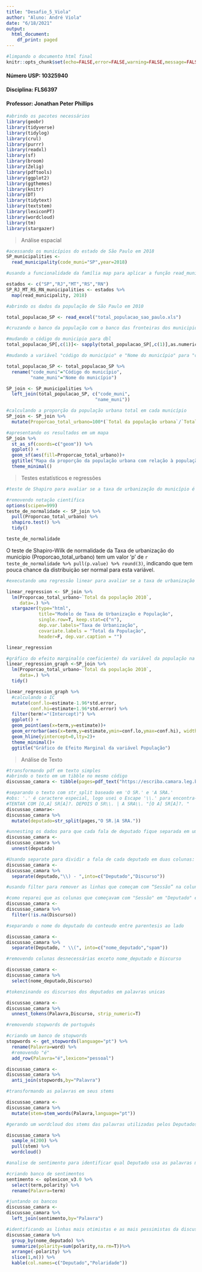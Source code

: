 ```yaml
---
title: "Desafio_5_Viola"
author: "Aluno: André Viola"
date: "6/18/2021"
output: 
  html_document:
    df_print: paged
---
```


```r
#limpando o documento html final
knitr::opts_chunk$set(echo=FALSE,error=FALSE,warning=FALSE,message=FALSE)
```
#### Número USP: 10325940
#### Disciplina: FLS6397
#### Professor: Jonathan Peter Phillips
```r
#abrindo os pacotes necessários
library(geobr)
library(tidyverse)
library(tidylog)
library(crul)
library(purrr)
library(readxl)
library(sf)
library(broom)
library(Zelig)
library(pdftools)
library(ggplot2)
library(ggthemes)
library(knitr)
library(DT)
library(tidytext)
library(textstem)
library(lexiconPT)
library(wordcloud)
library(tm)
library(stargazer)
```

>Análise espacial

```r
#acessando os municípios do estado de São Paulo em 2018
SP_municipalities <-
  read_municipality(code_muni="SP",year=2018)
```

```r
#usando a funcionalidade da família map para aplicar a função read_municipality para SP,RJ,MT,RS e RN (para o ano de 2018)

estados <- c("SP","RJ","MT","RS","RN")
SP_RJ_MT_RS_RN_municipalities <- estados %>%
  map(read_municipality, 2018)
```

```r
#abrindo os dados da população de São Paulo em 2010

total_populacao_SP <- read_excel("total_populacao_sao_paulo.xls")
```

```r
#cruzando o banco da população com o banco das fronteiras dos municipios de SP

#mudando o código do municipio para dbl
total_populacao_SP[,c(1)]<- sapply(total_populacao_SP[,c(1)],as.numeric)

#mudando a variável "código do município" e "Nome do município" para "code_muni" e "name_muni" respectivamente, com a finalidade de realizar o join uma vez que estas são as chaves 

total_populacao_SP <- total_populacao_SP %>%
  rename("code_muni"="Código do município",
         "name_muni"="Nome do município")

SP_join <- SP_municipalities %>%
  left_join(total_populacao_SP, c("code_muni",
                                 "name_muni"))
```

```r
#calculando a proporção da população urbana total em cada município 
SP_join <- SP_join %>%
  mutate(Proporcao_total_urbano=100*(`Total da população urbana`/`Total da população 2010`))
```

```r
#apresentando os resultados em um mapa
SP_join %>%
  st_as_sf(coords=c("geom")) %>%
  ggplot() +
  geom_sf(aes(fill=Proporcao_total_urbano))+
  ggtitle("Mapa da proporção da população urbana com relação à população total") +
  theme_minimal()
```

> Testes estatísticos e regressões

```r
#teste de Shapiro para avaliar se a taxa de urbanização do município é distribuida de forma normal 

#removendo notação científica
options(scipen=999)
teste_de_normalidade <- SP_join %>%
  pull(Proporcao_total_urbano) %>%
  shapiro.test() %>%
  tidy()

teste_de_normalidade
```

O teste de Shapiro-Wilk de normalidade da Taxa de urbanização do município (Proporcao_total_urbano) tem um valor 'p' de `r teste_de_normalidade %>% pull(p.value) %>% round(3)`, indicando que tem pouca chance da distribuição ser normal para esta variável.

```r
#executando uma regressão linear para avaliar se a taxa de urbanização do município (variável dependente) é associada com a população total do município (variável independente).

linear_regression <- SP_join %>%
  lm(Proporcao_total_urbano~`Total da população 2010`,
     data=.) %>%
  stargazer(type="html",
            title="Modelo de Taxa de Urbanização e População",
            single.row=T, keep.stat=c("n"),
            dep.var.labels="Taxa de Urbanização",
            covariate.labels = "Total da População",
            header=F, dep.var.caption = "")

linear_regression
```

```r
#gráfico do efeito marginal(o coeficiente) da variável da população na regressão anterior e o IC do coeficiente
linear_regression_graph <-SP_join %>%
  lm(Proporcao_total_urbano~`Total da população 2010`,
     data=.) %>%
  tidy()

linear_regression_graph %>%
  #calculando o IC
  mutate(conf.lo=estimate-1.96*std.error,
         conf.hi=estimate+1.96*std.error) %>%
  filter(term!="(Intercept)") %>%
  ggplot() +
  geom_point(aes(x=term,y=estimate))+
  geom_errorbar(aes(x=term,y=estimate,ymin=conf.lo,ymax=conf.hi), width=0.1)+
  geom_hline(yintercept=0,lty=2)+
  theme_minimal()+
  ggtitle("Gráfico de Efeito Marginal da variável População")
```

>Análise de Texto

```r
#transformando pdf em texto simples
#abrindo o texto em um tibble no mesmo código 
discussao_camara <- tibble(pages=pdf_text("https://escriba.camara.leg.br/escriba-servicosweb/pdf/59638"))
```

```r
#separando o texto com str_split baseado em 'O SR.' e 'A SRA.'
#obs: '.' é caractere especial, logo usei o Escape '\\.' para encontra-lo
#TENTAR COM [O,A] SR[A]?. DEPOIS O SR\\. | A SRA\\. "[O A] SR[A]?. "
discussao_camara<-
discussao_camara %>%
  mutate(deputado=str_split(pages,"O SR.|A SRA."))
```

```r
#unnesting os dados para que cada fala de deputado fique separada em uma linha separada do tibble
discussao_camara <- 
discussao_camara %>%
  unnest(deputado)
```

```r
#Usando separate para dividir a fala de cada deputado em duas colunas: O nome do Deputado, e o Discurso, usando o seguinte string como divisor: "\\) - "
discussao_camara <-
discussao_camara %>%
  separate(deputado,"\\) - ",into=c("Deputado","Discurso"))
```

```r
#usando filter para remover as linhas que começam com “Sessão” na coluna de ‘Deputado’.

#como reparei que as colunas que começavam com "Sessão" em "Deputado" eram as que continham NA em seu discurso, eu simplesmente filtrei os NA na coluna Discurso
discussao_camara <-
discussao_camara %>%
  filter(!is.na(Discurso))
```

```r
#separando o nome do deputado do conteudo entre parentesis ao lado

discussao_camara <-
discussao_camara %>%
  separate(Deputado, " \\(", into=c("nome_deputado","spam"))
```

```r
#removendo colunas desnecessárias exceto nome_deputado e Discurso

discussao_camara <-
discussao_camara %>%
  select(nome_deputado,Discurso)
```

```r
#tokenzinando os discursos dos deputados em palavras unicas

discussao_camara <-
discussao_camara %>%
  unnest_tokens(Palavra,Discurso, strip_numeric=T)
```

```r
#removendo stopwords de português

#criando um banco de stopwords
stopwords <- get_stopwords(language="pt") %>%
  rename(Palavra=word) %>%
  #removendo "é"
  add_row(Palavra="é",lexicon="pessoal")

discussao_camara <-
discussao_camara %>%
  anti_join(stopwords,by="Palavra")
```

```r
#transformando as palavras em seus stems

discussao_camara <-
discussao_camara %>%
  mutate(stem=stem_words(Palavra,language="pt"))
```

```r
#gerando um wordcloud dos stems das palavras utilizadas pelos Deputados

discussao_camara %>%
  sample_n(200) %>%
  pull(stem) %>%
  wordcloud()
```

```r
#analise de sentimento para identificar qual Deputado usa as palavras mais otimistas e qual usa as mais pessimistas

#criando banco de sentimentos
sentimento <- oplexicon_v3.0 %>%
  select(term,polarity) %>%
  rename(Palavra=term)

#juntando os bancos
discussao_camara <-
discussao_camara %>%
  left_join(sentimento,by="Palavra")

#identificando as linhas mais otimistas e as mais pessimistas da discussão
discussao_camara %>%
  group_by(nome_deputado) %>%
  summarize(polarity=sum(polarity,na.rm=T))%>%
  arrange(-polarity) %>%
  slice(1,n()) %>%
  kable(col.names=c("Deputado","Polaridade"))
```

